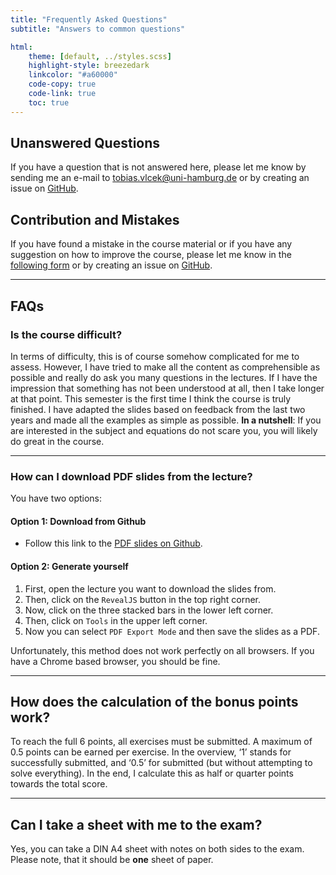```yaml
---
title: "Frequently Asked Questions"
subtitle: "Answers to common questions"

html:
    theme: [default, ../styles.scss]
    highlight-style: breezedark
    linkcolor: "#a60000"
    code-copy: true
    code-link: true
    toc: true
---
```

## Unanswered Questions
If you have a question that is not answered here, please let me know by sending me an e-mail to [tobias.vlcek@uni-hamburg.de](mailto:tobias.vlcek@uni-hamburg.de?subject=Applied%20Optimization%3A%20%3CYour%20subject%3E) or by creating an issue on [GitHub](https://github.com/beyondsimulations/Applied-Optimization/issues).

## Contribution and Mistakes
If you have found a mistake in the course material or if you have any suggestion on how to improve the course, please let me know in the [following form](https://tally.so/r/3qWY8d) or by creating an issue on [GitHub](https://github.com/beyondsimulations/Applied-Optimization/issues).

---

## FAQs

### Is the course difficult?

In terms of difficulty, this is of course somehow complicated for me to assess. However, I have tried to make all the content as comprehensible as possible and really do ask you many questions in the lectures. If I have the impression that something has not been understood at all, then I take longer at that point. This semester is the first time I think the course is truly finished. I have adapted the slides based on feedback from the last two years and made all the examples as simple as possible. 
**In a nutshell**: If you are interested in the subject and equations do not scare you, you will likely do great in the course.

---

### How can I download PDF slides from the lecture?

You have two options:

#### Option 1: Download from Github

- Follow this link to the [PDF slides on Github](https://github.com/beyondsimulations/Applied-Optimization/tree/main/pdf-slides).

#### Option 2: Generate yourself

1. First, open the lecture you want to download the slides from. 
2. Then, click on the `RevealJS` button in the top right corner.
3. Now, click on the three stacked bars in the lower left corner.
4. Then, click on `Tools` in the upper left corner.
5. Now you can select `PDF Export Mode` and then save the slides as a PDF.

::: {.callout-note}
Unfortunately, this method does not work perfectly on all browsers. If you have a Chrome based browser, you should be fine.
:::

---

## How does the calculation of the bonus points work?

To reach the full 6 points, all exercises must be submitted. A maximum of 0.5 points can be earned per exercise. In the overview, '1' stands for successfully submitted, and '0.5' for submitted (but without attempting to solve everything). In the end, I calculate this as half or quarter points towards the total score.

---

## Can I take a sheet with me to the exam?

Yes, you can take a DIN A4 sheet with notes on both sides to the exam. Please note, that it should be **one** sheet of paper.






